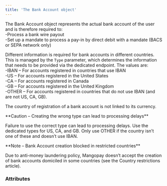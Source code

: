 ```yaml
---
title: 'The Bank Account object'  
---
```


  

The Bank Account object represents the actual bank account of the user and is therefore required to:  
-Process a bank wire payout  
-Set up a mandate to process a pay-in by direct debit with a mandate (BACS or SEPA network only)  

Different information is required for bank accounts in different countries. This is managed by the `Type` parameter, which determines the information that needs to be provided via the dedicated endpoint. The values are:   
-IBAN – For accounts registered in countries that use IBAN   
-US – For accounts registered in the United States   
-CA – For accounts registered in Canada  
-GB – For accounts registered in the United Kingdom  
-OTHER – For accounts registered in countries that do not use IBAN (and are not US, CA, GB).  

The country of registration of a bank account is not linked to its currency.  

<Warning>  
**Caution – Creating the wrong type can lead to processing delays** 
  
Failure to use the correct type can lead to processing delays. Use the dedicated types for US, CA, and GB. Only use OTHER if the country isn’t one of these and doesn’t use IBAN.  
</Warning>  

<Note>  
**Note – Bank Account creation blocked in restricted countries** 
  
Due to anti-money laundering policy, Mangopay doesn’t accept the creation of bank accounts domiciled in some countries (see the Country restrictions article).  
</Note>  

### Attributes  

<OwnerAddress />  

<OwnerName />  

<Tag2 />  

<IBAN />  

<AccountNumber />  

<BIC />  

<ABA />  

<DepositAccountType />  

<InstitutionNumber />  

<BranchCode />  

<BankName />  

<SortCode />  

<Country1 />  

<UserId />  

<Type1 />  

<Id />  

<CreationDate />  

<Active />